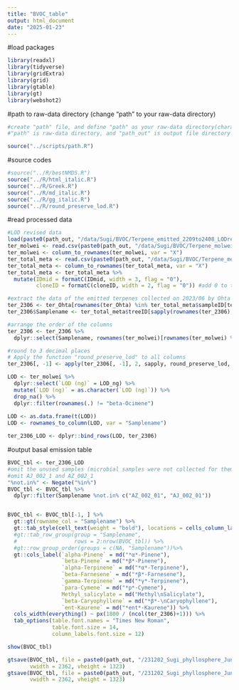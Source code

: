 ```yaml
---
title: "BVOC_table"
output: html_document
date: "2025-01-23"
---
```


#load packages

```r
library(readxl)
library(tidyverse)
library(gridExtra)
library(grid)
library(gtable)
library(gt)
library(webshot2)
```

#path to raw-data directory (change "path" to your raw-data directory)

```r
#create "path" file, and define "path" as your raw-data directory(character vector) in the file
#"path" is raw-data directory, and "path_out" is output file directory

source("../scripts/path.R")
```

#source codes

```r
#source("../R/bestNMDS.R")
source("../R/html_italic.R")
source("../R/Greek.R")
source("../R/md_italic.R")
source("../R/gg_italic.R")
source("../R/round_preserve_lod.R")
```

#read processed data

```r
#LOD revised data
load(paste0(path_out, "/data/Sugi/BVOC/Terpene_emitted_2209to2408_LODrev.Rdata"))
ter_molwei <- read.csv(paste0(path_out, "/data/Sugi/BVOC/Terpene_molwei_LODrev.csv"))
ter_molwei <- column_to_rownames(ter_molwei, var = "X")
ter_total_meta <- read.csv(paste0(path_out, "/data/Sugi/BVOC/Terpene_metadata_2007to2408_LODrev.csv"))
ter_total_meta <- column_to_rownames(ter_total_meta, var = "X")
ter_total_meta <- ter_total_meta %>%
  mutate(IDmid = formatC(IDmid, width = 3, flag = "0"),
         cloneID = formatC(cloneID, width = 2, flag = "0")) #add 0 to the head of IDmid and cloneID numbers
```

```r
#extract the data of the emitted terpenes collected on 2023/06 by Ohta
ter_2306 <- ter_Ohta[rownames(ter_Ohta) %in% ter_total_meta$sampleID[ter_total_meta$Month == "2306"], ]
ter_2306$Samplename <- ter_total_meta$treeID[sapply(rownames(ter_2306), charmatch, rownames(ter_total_meta))]

#arrange the order of the columns
ter_2306 <- ter_2306 %>%
  dplyr::select(Samplename, rownames(ter_molwei)[rownames(ter_molwei) %in% colnames(ter_2306)])

#round to 3 decimal places
# Apply the function "round_preserve_lod" to all columns
ter_2306[, -1] <- apply(ter_2306[, -1], 2, sapply, round_preserve_lod, digits = 3)

LOD <- ter_molwei %>%
  dplyr::select(`LOD (ng)` = LOD_ng) %>%
  mutate(`LOD (ng)` = as.character(`LOD (ng)`)) %>%
  drop_na() %>%
  dplyr::filter(rownames(.) != "beta-Ocimene")
  
LOD <- as.data.frame(t(LOD))
LOD <- rownames_to_column(LOD, var = "Samplename")

ter_2306_LOD <- dplyr::bind_rows(LOD, ter_2306)
```

#output basal emission table

```r
BVOC_tbl <- ter_2306_LOD
#omit the unused samples (microbial samples were not collected for them)
#omit AJ_002_1 and AZ_002_1
"%not.in%" <- Negate("%in%")
BVOC_tbl <- BVOC_tbl %>%
  dplyr::filter(Samplename %not.in% c("AZ_002_01", "AJ_002_01"))


BVOC_tbl <- BVOC_tbl[-1, ] %>% 
  gt::gt(rowname_col = "Samplename") %>%
  gt::tab_style(cell_text(weight = "bold"), locations = cells_column_labels(columns = everything())) %>%
  #gt::tab_row_group(group = "Samplename", 
  #                  rows = 2:nrow(BVOC_tbl)) %>%
  #gt::row_group_order(groups = c(NA, "Samplename"))%>%
  gt::cols_label(`alpha-Pinene` = md("*α*-Pinene"), 
                 `beta-Pinene` = md("*β*-Pinene"), 
                 `alpha-Terpinene` = md("*α*-Terpinene"), 
                 `beta-Farnesene` = md("*β*-Farnesene"), 
                 `gamma-Terpinene` = md("*γ*-Terpinene"), 
                 `para-Cymene` = md("*p*-Cymene"), 
                 Methyl_salicylate = md("Methyl\nSalicylate"), 
                 `beta-Caryophyllene` = md("*β*-\nCaryophyllene"),
                 `ent-Kaurene` = md("*ent*-Kaurene")) %>%
  cols_width(everything() ~ px(1800 / (ncol(ter_2306)+1))) %>%
  tab_options(table.font.names = "Times New Roman", 
              table.font.size = 14, 
              column_labels.font.size = 12)

show(BVOC_tbl)

gtsave(BVOC_tbl, file = paste0(path_out, "/231202_Sugi_phyllosphere_June_16S/export/BVOC_BE_LODrev_2.png"), 
       vwidth = 2362, vheight = 1323)
gtsave(BVOC_tbl, file = paste0(path_out, "/231202_Sugi_phyllosphere_June_16S/export/BVOC_BE_LODrev_2.pdf"), 
       vwidth = 2362, vheight = 1323)
```

